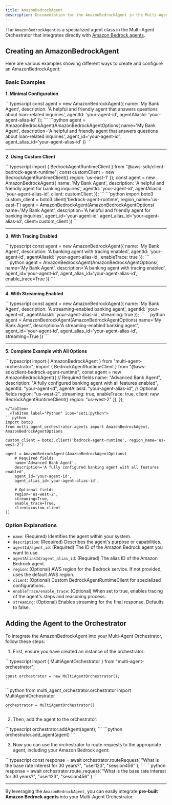 ```yaml
---
title: AmazonBedrockAgent
description: Documentation for the AmazonBedrockAgent in the Multi-Agent Orchestrator
---
```


The `AmazonBedrockAgent` is a specialized agent class in the Multi-Agent Orchestrator that integrates directly with [Amazon Bedrock agents](https://aws.amazon.com/bedrock/agents/?nc1=h_ls).

## Creating an AmazonBedrockAgent

Here are various examples showing different ways to create and configure an AmazonBedrockAgent:

### Basic Examples

**1. Minimal Configuration**


<Tabs syncKey="runtime">
  <TabItem label="TypeScript" icon="seti:typescript" color="blue">
```typescript
const agent = new AmazonBedrockAgent({
  name: 'My Bank Agent',
  description: 'A helpful and friendly agent that answers questions about loan-related inquiries',
  agentId: 'your-agent-id',
  agentAliasId: 'your-agent-alias-id'
});
```
</TabItem>
  <TabItem label="Python" icon="seti:python">
```python
agent = AmazonBedrockAgent(AmazonBedrockAgentOptions(
    name='My Bank Agent',
    description='A helpful and friendly agent that answers questions about loan-related inquiries',
    agent_id='your-agent-id',
    agent_alias_id='your-agent-alias-id'
))
```
  </TabItem>
</Tabs>

<hr/>

**2. Using Custom Client**

<Tabs syncKey="runtime">
  <TabItem label="TypeScript" icon="seti:typescript" color="blue">
```typescript
import { BedrockAgentRuntimeClient } from "@aws-sdk/client-bedrock-agent-runtime";
const customClient = new BedrockAgentRuntimeClient({ region: 'us-east-1' });
const agent = new AmazonBedrockAgent({
  name: 'My Bank Agent',
  description: 'A helpful and friendly agent for banking inquiries',
  agentId: 'your-agent-id',
  agentAliasId: 'your-agent-alias-id',
  client: customClient
});
```
</TabItem>
  <TabItem label="Python" icon="seti:python">
```python
import boto3
custom_client = boto3.client('bedrock-agent-runtime', region_name='us-east-1')
agent = AmazonBedrockAgent(AmazonBedrockAgentOptions(
name='My Bank Agent',
description='A helpful and friendly agent for banking inquiries',
agent_id='your-agent-id',
agent_alias_id='your-agent-alias-id',
client=custom_client
))
```
</TabItem>
</Tabs>

<hr/>

**3. With Tracing Enabled**

<Tabs syncKey="runtime">
  <TabItem label="TypeScript" icon="seti:typescript" color="blue">
```typescript
const agent = new AmazonBedrockAgent({
  name: 'My Bank Agent',
  description: 'A banking agent with tracing enabled',
  agentId: 'your-agent-id',
  agentAliasId: 'your-agent-alias-id',
  enableTrace: true
});
```
</TabItem>
  <TabItem label="Python" icon="seti:python">
```python
agent = AmazonBedrockAgent(AmazonBedrockAgentOptions(
    name='My Bank Agent',
    description='A banking agent with tracing enabled',
    agent_id='your-agent-id',
    agent_alias_id='your-agent-alias-id',
    enable_trace=True
))
```
  </TabItem>
</Tabs>

<hr/>

**4. With Streaming Enabled**

<Tabs syncKey="runtime">
  <TabItem label="TypeScript" icon="seti:typescript" color="blue">
```typescript
const agent = new AmazonBedrockAgent({
  name: 'My Bank Agent',
  description: 'A streaming-enabled banking agent',
  agentId: 'your-agent-id',
  agentAliasId: 'your-agent-alias-id',
  streaming: true
});
```
  </TabItem>
  <TabItem label="Python" icon="seti:python">
```python
agent = AmazonBedrockAgent(AmazonBedrockAgentOptions(
    name='My Bank Agent',
    description='A streaming-enabled banking agent',
    agent_id='your-agent-id',
    agent_alias_id='your-agent-alias-id',
    streaming=True
))
```
  </TabItem>
</Tabs>

<hr/>

**5. Complete Example with All Options**

<Tabs syncKey="runtime">
  <TabItem label="TypeScript" icon="seti:typescript" color="blue">
```typescript
import { AmazonBedrockAgent } from "multi-agent-orchestrator";
import { BedrockAgentRuntimeClient } from "@aws-sdk/client-bedrock-agent-runtime";
const agent = new AmazonBedrockAgent({
  // Required fields
  name: "Advanced Bank Agent",
  description: "A fully configured banking agent with all features enabled",
  agentId: "your-agent-id",
  agentAliasId: "your-agent-alias-id",
  // Optional fields
  region: "us-west-2",
  streaming: true,
  enableTrace: true,
  client: new BedrockAgentRuntimeClient({ region: "us-west-2" }),
});

```
</TabItem>
  <TabItem label="Python" icon="seti:python">
```python
import boto3
from multi_agent_orchestrator.agents import AmazonBedrockAgent, AmazonBedrockAgentOptions

custom_client = boto3.client('bedrock-agent-runtime', region_name='us-west-2')

agent = AmazonBedrockAgent(AmazonBedrockAgentOptions(
    # Required fields
    name='Advanced Bank Agent',
    description='A fully configured banking agent with all features enabled',
    agent_id='your-agent-id',
    agent_alias_id='your-agent-alias-id',
    
    # Optional fields
    region='us-west-2',
    streaming=True,
    enable_trace=True,
    client=custom_client
))
```
</TabItem>
</Tabs>


### Option Explanations

- `name`: (Required) Identifies the agent within your system.
- `description`: (Required) Describes the agent's purpose or capabilities.
- `agentId/agent_id`: (Required) The ID of the Amazon Bedrock agent you want to use.
- `agentAliasId/agent_alias_id`: (Required) The alias ID of the Amazon Bedrock agent.
- `region`: (Optional) AWS region for the Bedrock service. If not provided, uses the default AWS region.
- `client`: (Optional) Custom BedrockAgentRuntimeClient for specialized configurations.
- `enableTrace/enable_trace`: (Optional) When set to true, enables tracing of the agent's steps and reasoning process.
- `streaming`: (Optional) Enables streaming for the final response. Defaults to false.



## Adding the Agent to the Orchestrator

To integrate the AmazonBedrockAgent into your Multi-Agent Orchestrator, follow these steps:

1. First, ensure you have created an instance of the orchestrator:

<Tabs syncKey="runtime">
  <TabItem label="TypeScript" icon="seti:typescript" color="blue">
    ```typescript
    import { MultiAgentOrchestrator } from "multi-agent-orchestrator";

    const orchestrator = new MultiAgentOrchestrator();
    ```
  </TabItem>
  <TabItem label="Python" icon="seti:python">
    ```python
    from multi_agent_orchestrator.orchestrator import MultiAgentOrchestrator

    orchestrator = MultiAgentOrchestrator()
    ```
  </TabItem>
</Tabs>

2. Then, add the agent to the orchestrator:

<Tabs syncKey="runtime">
  <TabItem label="TypeScript" icon="seti:typescript" color="blue">
    ```typescript
    orchestrator.addAgent(agent);
    ```
  </TabItem>
  <TabItem label="Python" icon="seti:python">
    ```python
    orchestrator.add_agent(agent)
    ```
  </TabItem>
</Tabs>

3. Now you can use the orchestrator to route requests to the appropriate agent, including your Amazon Bedrock agent:

<Tabs syncKey="runtime">
  <TabItem label="TypeScript" icon="seti:typescript" color="blue">
    ```typescript
    const response = await orchestrator.routeRequest(
      "What is the base rate interest for 30 years?",
      "user123",
      "session456"
    );
    ```
  </TabItem>
  <TabItem label="Python" icon="seti:python">
    ```python
    response = await orchestrator.route_request(
        "What is the base rate interest for 30 years?",
        "user123",
        "session456"
    )
    ```
  </TabItem>
</Tabs>


---

By leveraging the `AmazonBedrockAgent`, you can easily integrate **pre-built Amazon Bedrock agents** into your Multi-Agent Orchestrator.